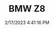 ---
width: 6000
height: 4000
title: BMW Z8
description: Silver 2002 BMW Z8 with a red interior in Blanco, TX.
date: 2/17/2023 4:41:16 PM
cameraMake: Sony
cameraModel: ILCE-7M3
lens: 24-70mm F2.8 DG DN | Art 019
settingsfStop: f/2.8
settingsISO: ISO 100
settingsShutter: 1/200
settingsFocalLength: 39.7 mm
---